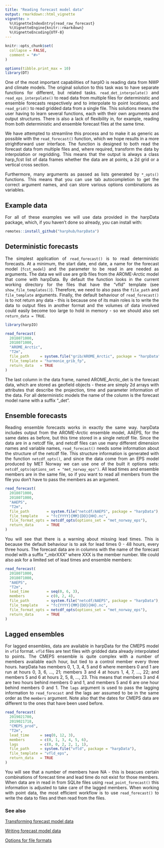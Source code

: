 ```yaml
---
title: "Reading forecast model data"
output: rmarkdown::html_vignette
vignette: >
  %\VignetteIndexEntry{read_raw_forecast}
  %\VignetteEngine{knitr::rmarkdown}
  %\VignetteEncoding{UTF-8}
---
```


<style>
body {
text-align: justify;
}
</style>

```r
knitr::opts_chunk$set(
  collapse = FALSE,
  comment = "#>"
)

options(tibble.print_max = 10)
library(DT)
```

One of the most important capabilities of harpIO is reading data from NWP and climate models. The original solution to this task was to have separate functions for different, but related tasks. `read_det_interpolate()` and `read_eps_interpolate()` to read data from multiple files for deterministic and ensemble forecasts respectively and to interpolate to point locations, and `read_grid()` to read gridded data from a single file. This solutions means the user having to learn several functions, each with their own arguments and output structures. There is also a lack of flexibility in, for example, reading from both deterministic and ensemble forecast files at the same time. 

We have attempted to streamline this process and to make it as generic as possible with the `read_forecast()` function, which we hope results in a more strightforward user interface. The function is designed to both read the forecast data from multiple files and, where required, transform the data by interpolation or regridding. This means that the output is always a class harp_fcst list of data frames whether the data are at points, a 2d grid or a vertical cross section. 

Furthermore, many arguments as passed as lists generated by `*_opts()` functions. This means that you can use tab autocompletion to get the correct argument names, and can store various options combinations as variables.

## Example data
For all of these examples we will use data provided in the harpData package, which, if you haven't done so already, you can install with:

```r
remotes::install_github("harphub/harpData")
```


## Deterministic forecasts
The simplest application of `read_forecast()` is to read deterministic forecasts. At a minimum, the start date, end date, a name for the forecast model (`fcst_model`) and the parameter to be read in are needed as arguments. The data we will use are grib files from the AROME-Arctic model that come with harpData. By default the function looks in the current working directory for the files that have the "vfld" template (see `show_file_templates()`). Therefore, we need to also pass the `file_path` and `file_template` arguments. Finally, the default behaviour of `read_forecast()` is to not return any data - this is because one of its main roles is to write the data to output files in another format and the volumes of data involved could easily become too large to hold in memory - so we should also set `return_data = TRUE`.

```r
library(harpIO)
```

```r
read_forecast(
  2018071000, 
  2018071000,
  "AROME_Arctic",
  "T2m",
  file_path     = system.file("grib/AROME_Arctic", package = "harpData"),
  file_template = "harmonie_grib_fp",
  return_data   = TRUE
)
```

The last column in the data frame, named AROME_Arctic_det is the forecast data, which are stored as geofield objects - these are simply 2d arrays with attributes that describe the projection, time and parameter information of the data. For all deterministic models the name of the column is the forecast model name with a suffix "_det". 

## Ensemble forecasts
Reading ensemble forecasts works in exactly the same way. harpData includes output from the AROME-Arctic ensemble model, AAEPS, for the same dates as before, but this time stored in a single netcdf file. Since the data are in a netcdf file, and netcdf files can use many different dimension names and variable names, `read_forecast()` needs some information about the structure of the netcdf file. This structure information is generated with the function `netcdf_opts()`, and since the data come from an EPS model produced by MET Norway we can use one of the built it options sets: `netcdf_opts(options_set = "met_norway_eps")`. All lead times and ensemble members are in the same file, so if you want to read all members from the file you don't have to pass the members as an argument.

```r
read_forecast(
  2018071000,
  2018071000,
  "AAEPS",
  "T2m",
  file_path        = system.file("netcdf/AAEPS", package = "harpData"),
  file_template    = "fc{YYYY}{MM}{DD}{HH}.nc",
  file_format_opts = netcdf_opts(options_set = "met_norway_eps"),
  return_data      = TRUE
)
```

You will see that there is a warning about missing lead times. This is because the default behaviour is to ask for lead times 0 - 48 hours, every three hours. The forecast data are in columns with the name of the forecast model with a suffix "_mbrXXX" where XXX is the member number. We could also ask for a limited set of lead times and ensemble members:

```r
read_forecast(
  2018071000,
  2018071000,
  "AAEPS",
  "T2m",
  lead_time        = seq(0, 6, 3),
  members          = c(0, 2, 4),
  file_path        = system.file("netcdf/AAEPS", package = "harpData"),
  file_template    = "fc{YYYY}{MM}{DD}{HH}.nc",
  file_format_opts = netcdf_opts(options_set = "met_norway_eps"),
  return_data      = TRUE
)
```

## Lagged ensembles
For lagged ensembles, data are available in harpData for the CMEPS model in `vfld` format. `vfld` files are text files with gridded data already interpolated to points. The CMEPS ensemble is quite complex with a number of members available each hour, but tied to a control member every three hours. harpData has members 0, 1, 3, 4, 5 and 6 where members 0 and 1 are run at hours 0, 3, 6, ..., 21; members 3 and 4 at hours 1, 4, 7, ..., 22; and members 5 and 6 at hours 2, 5, 8, ..., 23. This means that members 3 and 4 are two hours behind members 0 and 1, and members 5 and 6 are one hour behind members 0 and 1. The `lags` argument is used to pass the lagging information to `read_forecast` and the lags aer assumed to be in the same order as the `members` argument. Note also that the dates for CMEPS data are different to the ones that have been used before.

```r
read_forecast(
  2019021700, 
  2019021718,
  "CMEPS_prod",
  "T2m",
  lead_time     = seq(0, 12, 3),
  members       = c(0, 1, 3, 4, 5, 6),
  lags          = c(0, 0, 2, 2, 1, 1),
  file_path     = system.file("vfld", package = "harpData"),
  file_template = "vfld_eps",
  return_data   = TRUE 
)
```

You will see that a number of members have NA - this is beacues certain combinations of forecast time and lead time do not exist for those members. When data are in read in from SQLite files using `read_point_forecast()` this information is adjusted to take care of the lagged members. When working with point data, the most efficient workflow is to use `read_forecast()` to write the data to \code{SQLite} files and then read from the \code{SQLite} files. 

### See also
[Transforming forecast model data](transformations.html)

[Writing forecast model data](write_forecast_data.html)

[Options for file formats](file_options.html)



